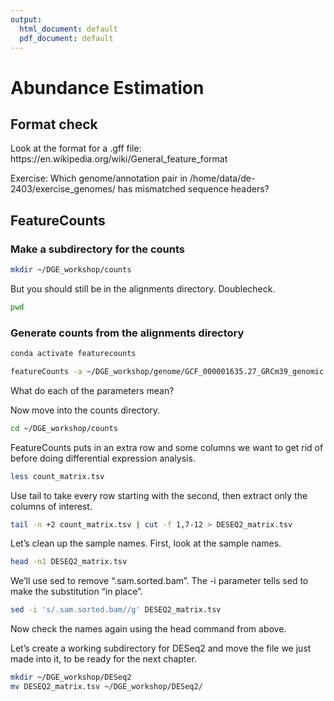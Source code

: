 ```yaml
---
output:
  html_document: default
  pdf_document: default
---
```

# Abundance Estimation

## Format check

Look at the format for a .gff file: https://en.wikipedia.org/wiki/General_feature_format

Exercise: Which genome/annotation pair in /home/data/de-2403/exercise_genomes/ has mismatched sequence headers?

<!-- ASM674v1 has .1 in the fasta but not in the gff -->

## FeatureCounts

### Make a subdirectory for the counts {-}

```bash
mkdir ~/DGE_workshop/counts
```

But you should still be in the alignments directory. Doublecheck.

```bash
pwd
```


### Generate counts from the alignments directory {-}

```bash
conda activate featurecounts

featureCounts -a ~/DGE_workshop/genome/GCF_000001635.27_GRCm39_genomic.gff.gz -o ~/DGE_workshop/count_matrix.tsv --largestOverlap -M --primary -T 10 -g gene *.bam
```

What do each of the parameters mean?

Now move into the counts directory.

```bash
cd ~/DGE_workshop/counts
```


FeatureCounts puts in an extra row and some columns we want to get rid of before doing differential expression analysis.

```bash
less count_matrix.tsv
```

Use tail to take every row starting with the second, then extract only the columns of interest.

```bash
tail -n +2 count_matrix.tsv | cut -f 1,7-12 > DESEQ2_matrix.tsv
```

Let's clean up the sample names. First, look at the sample names.

```bash
head -n1 DESEQ2_matrix.tsv
```

We'll use sed to remove ".sam.sorted.bam". The -i parameter tells sed to make the substitution "in place".

```bash
sed -i 's/.sam.sorted.bam//g' DESEQ2_matrix.tsv
```

Now check the names again using the head command from above.

Let's create a working subdirectory for DESeq2 and move the file we just made into it, to be ready for the next chapter.

```bash
mkdir ~/DGE_workshop/DESeq2
mv DESEQ2_matrix.tsv ~/DGE_workshop/DESeq2/
```






